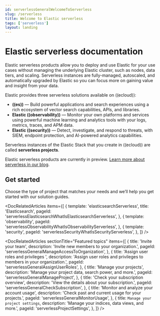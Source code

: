 ```yaml
---
id: serverlessGeneralWelcomeToServerless
slug: /serverless
title: Welcome to Elastic serverless
tags: ['serverless']
layout: landing
---
```


# Elastic serverless documentation <DocBadge template="technical preview" />

Elastic serverless products allow you to deploy and use Elastic for your use cases without managing the underlying Elastic cluster, 
such as nodes, data tiers, and scaling. Serverless instances are fully-managed, autoscaled, and automatically upgraded by Elastic so you can 
focus more on gaining value and insight from your data.

Elastic provides three serverless solutions available on ((ecloud)):

- **((es))** &mdash; Build powerful applications and search experiences using a rich ecosystem of vector search capabilities, APIs, and libraries.
- **Elastic ((observability))** &mdash; Monitor your own platforms and services using powerful machine learning and analytics tools with your logs, metrics, traces, and APM data.
- **Elastic ((security))** &mdash; Detect, investigate, and respond to threats, with SIEM, endpoint protection, and AI-powered analytics capabilities.

Serverless instances of the Elastic Stack that you create in ((ecloud)) are called **serverless projects**.

Elastic serverless products are currently in preview. [Learn more about serverless in our blog](https://www.elastic.co/blog/elastic-serverless-architecture).

<div className="spacing-div" style={{ blockSize: 5 }} />

## Get started

Choose the type of project that matches your needs and we’ll help you get started with our solution guides.

<DocRelatedArticles
  items={[
    {
      template: 'elasticsearchServerless',
      title: 'Elasticsearch',
      pageId: 'serverlessElasticsearchWhatIsElasticsearchServerless',
    },
    {
      template: 'observability',
      pageId: 'serverlessObservabilityWhatIsObservabilityServerless',
    },
    {
      template: 'security',
      pageId: 'serverlessSecurityWhatIsSecurityServerless',
    },
  ]}
/>

<DocRelatedArticles
  sectionTitle="Featured topics"
  items={[
    {
      title: 'Invite your team',
      description: 'Invite new members to your organization.',
      pageId: 'serverlessGeneralManageAccessToOrganization',
    },
    {
      title: 'Assign user roles and privileges ',
      description: 'Assign user roles and privileges to members in your organization.',
      pageId: 'serverlessGeneralAssignUserRoles',
    },
    {
      title: 'Manage your projects',
      description: 'Manage your project data, search power, and more.',
      pageId: 'serverlessGeneralManageProject',
    },
    {
      title: 'Check your subscription overview',
      description: 'View the details about your subscription.',
      pageId: 'serverlessGeneralCheckSubscription',
    },
    {
      title: 'Monitor and analyze your account usage',
      description: 'Check past and current usage for your projects.',
      pageId: 'serverlessGeneralMonitorUsage',
    },
    {
      title: `Manage your project settings`,
      description: 'Manage your indices, data views, and more.',
      pageId: 'serverlessProjectSettings',
    },
  ]}
/>
